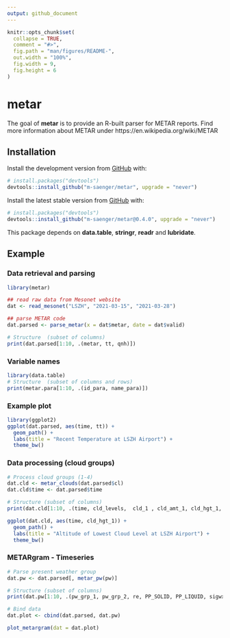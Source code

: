```yaml
---
output: github_document
---
```


<!-- README.md is generated from README.Rmd. Please edit that file -->

```r
knitr::opts_chunk$set(
  collapse = TRUE,
  comment = "#>",
  fig.path = "man/figures/README-",
  out.width = "100%",
  fig.width = 9,
  fig.height = 6 
)
```

# metar

The goal of **metar** is to provide an R-built parser for METAR reports. Find more information about METAR under https://en.wikipedia.org/wiki/METAR

## Installation

Install the development version from [GitHub](https://github.com/m-saenger/metar) with:

``` r
# install.packages("devtools") 
devtools::install_github("m-saenger/metar", upgrade = "never")
```

Install the latest stable version from [GitHub](https://github.com/m-saenger/metar/tags) with:

``` r
# install.packages("devtools") 
devtools::install_github("m-saenger/metar@0.4.0", upgrade = "never")
```

This package depends on **data.table**, **stringr**, **readr** and **lubridate**.

## Example

### Data retrieval and parsing

```r
library(metar)

## read raw data from Mesonet website
dat <- read_mesonet("LSZH", "2021-03-15", "2021-03-28")

## parse METAR code
dat.parsed <- parse_metar(x = dat$metar, date = dat$valid)

# Structure  (subset of columns)
print(dat.parsed[1:10, .(metar, tt, qnh)])

```

### Variable names

```r

library(data.table)
# Structure  (subset of columns and rows)
print(metar.para[1:10, .(id_para, name_para)])


```


### Example plot

```r
library(ggplot2)
ggplot(dat.parsed, aes(time, tt)) +
  geom_path() +
  labs(title = "Recent Temperature at LSZH Airport") +
  theme_bw()

```

### Data processing (cloud groups)

```r
# Process cloud groups (1-4)
dat.cld <- metar_clouds(dat.parsed$cl)    
dat.cld$time <- dat.parsed$time

# Structure (subset of columns)
print(dat.cld[1:10, .(time, cld_levels,  cld_1 , cld_amt_1, cld_hgt_1, cld_type_1 )])

ggplot(dat.cld, aes(time, cld_hgt_1)) +
  geom_path() +
  labs(title = "Altitude of Lowest Cloud Level at LSZH Airport") +
  theme_bw()

```

### METARgram - Timeseries

```r
# Parse present weather group
dat.pw <- dat.parsed[, metar_pw(pw)]

# Structure (subset of columns)
print(dat.pw[1:10, .(pw_grp_1, pw_grp_2, re, PP_SOLID, PP_LIQUID, sigwx)])

# Bind data
dat.plot <- cbind(dat.parsed, dat.pw)

plot_metargram(dat = dat.plot)


```



